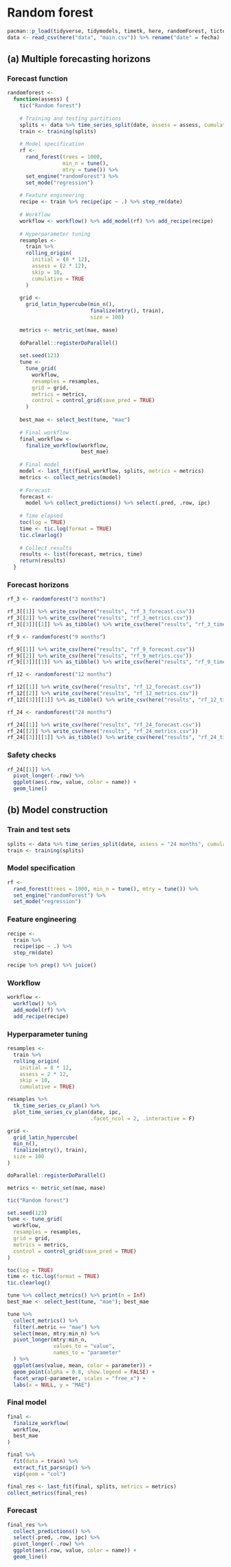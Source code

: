# Random forest

```r
pacman::p_load(tidyverse, tidymodels, timetk, here, randomForest, tictoc, vip)
data <- read_csv(here("data", "main.csv")) %>% rename("date" = fecha)
```

## (a) Multiple forecasting horizons

### Forecast function

```r
randomforest <-
  function(assess) {
    tic("Random forest")
    
    # Training and testing partitions
    splits <- data %>% time_series_split(date, assess = assess, cumulative = TRUE)
    train <- training(splits)
    
    # Model specification
    rf <-
      rand_forest(trees = 1000,
                  min_n = tune(),
                  mtry = tune()) %>%
      set_engine("randomForest") %>%
      set_mode("regression")
    
    # Feature engineering
    recipe <- train %>% recipe(ipc ~ .) %>% step_rm(date)
    
    # Workflow
    workflow <- workflow() %>% add_model(rf) %>% add_recipe(recipe)
    
    # Hyperparameter tuning
    resamples <-
      train %>%
      rolling_origin(
        initial = (8 * 12),
        assess = (2 * 12),
        skip = 10,
        cumulative = TRUE
      )
    
    grid <-
      grid_latin_hypercube(min_n(),
                           finalize(mtry(), train),
                           size = 100)
    
    metrics <- metric_set(mae, mase)
    
    doParallel::registerDoParallel()
    
    set.seed(123)
    tune <-
      tune_grid(
        workflow,
        resamples = resamples,
        grid = grid,
        metrics = metrics,
        control = control_grid(save_pred = TRUE)
      )
    
    best_mae <- select_best(tune, "mae")
    
    # Final workflow
    final_workflow <-
      finalize_workflow(workflow,
                        best_mae)
    
    # Final model
    model <- last_fit(final_workflow, splits, metrics = metrics)
    metrics <- collect_metrics(model)
    
    # Forecast
    forecast <-
      model %>% collect_predictions() %>% select(.pred, .row, ipc)
    
    # Time elapsed
    toc(log = TRUE)
    time <- tic.log(format = TRUE)
    tic.clearlog()
    
    # Collect results
    results <- list(forecast, metrics, time)
    return(results)
  }
```

### Forecast horizons

```r
rf_3 <- randomforest("3 months")

rf_3[[1]] %>% write_csv(here("results", "rf_3_forecast.csv"))
rf_3[[2]] %>% write_csv(here("results", "rf_3_metrics.csv"))
rf_3[[3]][[1]] %>% as_tibble() %>% write_csv(here("results", "rf_3_time.csv"))
```

```r
rf_9 <- randomforest("9 months")

rf_9[[1]] %>% write_csv(here("results", "rf_9_forecast.csv"))
rf_9[[2]] %>% write_csv(here("results", "rf_9_metrics.csv"))
rf_9[[3]][[1]] %>% as_tibble() %>% write_csv(here("results", "rf_9_time.csv"))
```

```r
rf_12 <- randomforest("12 months")

rf_12[[1]] %>% write_csv(here("results", "rf_12_forecast.csv"))
rf_12[[2]] %>% write_csv(here("results", "rf_12_metrics.csv"))
rf_12[[3]][[1]] %>% as_tibble() %>% write_csv(here("results", "rf_12_time.csv"))
```

```r
rf_24 <- randomforest("24 months")

rf_24[[1]] %>% write_csv(here("results", "rf_24_forecast.csv"))
rf_24[[2]] %>% write_csv(here("results", "rf_24_metrics.csv"))
rf_24[[3]][[1]] %>% as_tibble() %>% write_csv(here("results", "rf_24_time.csv"))
```

### Safety checks

```r
rf_24[[1]] %>% 
  pivot_longer(-.row) %>% 
  ggplot(aes(.row, value, color = name)) +
  geom_line()
```

## (b) Model construction

### Train and test sets

```r
splits <- data %>% time_series_split(date, assess = "24 months", cumulative = TRUE)
train <- training(splits)
```

### Model specification

```r
rf <- 
  rand_forest(trees = 1000, min_n = tune(), mtry = tune()) %>% 
  set_engine("randomForest") %>% 
  set_mode("regression")
```

### Feature engineering

```r
recipe <- 
  train %>% 
  recipe(ipc ~ .) %>% 
  step_rm(date)
```

```r
recipe %>% prep() %>% juice()
```

### Workflow

```r
workflow <- 
  workflow() %>% 
  add_model(rf) %>% 
  add_recipe(recipe)
```

### Hyperparameter tuning

```r
resamples <- 
  train %>% 
  rolling_origin(
    initial = 8 * 12,
    assess = 2 * 12,
    skip = 10,
    cumulative = TRUE)
```

```r
resamples %>%
  tk_time_series_cv_plan() %>%
  plot_time_series_cv_plan(date, ipc, 
                           .facet_ncol = 2, .interactive = F)
```

```r
grid <- 
  grid_latin_hypercube(
  min_n(),
  finalize(mtry(), train),
  size = 100
)
```

```r
doParallel::registerDoParallel()

metrics <- metric_set(mae, mase)

tic("Random forest")

set.seed(123)
tune <- tune_grid(
  workflow,
  resamples = resamples,
  grid = grid,
  metrics = metrics,
  control = control_grid(save_pred = TRUE)
)

toc(log = TRUE)
time <- tic.log(format = TRUE)
tic.clearlog()
```

```r
tune %>% collect_metrics() %>% print(n = Inf)
best_mae <- select_best(tune, "mae"); best_mae
```

```r
tune %>%
  collect_metrics() %>%
  filter(.metric == "mae") %>%
  select(mean, mtry:min_n) %>%
  pivot_longer(mtry:min_n,
               values_to = "value",
               names_to = "parameter"
  ) %>%
  ggplot(aes(value, mean, color = parameter)) +
  geom_point(alpha = 0.8, show.legend = FALSE) +
  facet_wrap(~parameter, scales = "free_x") +
  labs(x = NULL, y = "MAE")
```

### Final model

```r
final <- 
  finalize_workflow(
  workflow,
  best_mae
)
```

```r
final %>%
  fit(data = train) %>%
  extract_fit_parsnip() %>%
  vip(geom = "col")
```

```r
final_res <- last_fit(final, splits, metrics = metrics)
collect_metrics(final_res)
```

### Forecast

```r
final_res %>%
  collect_predictions() %>% 
  select(.pred, .row, ipc) %>% 
  pivot_longer(-.row) %>% 
  ggplot(aes(.row, value, color = name)) +
  geom_line()
```
